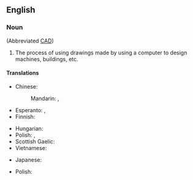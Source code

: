 ==English==

===Noun===
{{wikipedia}}
{{en-noun|head=[[computer]]-[[aided]] [[design]]|-}} (Abbreviated [[CAD]])

# The process of using drawings made by using a computer to design machines, buildings, etc.

====Translations====
{{trans-top|process of design using computers}}
* Chinese:
*: Mandarin: {{t+|cmn|计算机辅助设计|tr=jìsuànjī fǔzhù shèjì}}, {{t+|cmn|計算機輔助設計|tr=jìsuànjī fǔzhù shèjì}}
* Esperanto: {{t|eo|perkomputila projektado}}, {{t|eo|perkomputila dezajnado}}
* Finnish: {{t|fi|[[tietokoneavusteinen]] [[suunnittelu]]}}
{{trans-mid}}
* Hungarian: {{t|hu|számítógéppel segített tervezés}}
* Polish: {{t|pl|projektowanie wspomagane komputerowo|n}}, {{t+|pl|CAD}}
* Scottish Gaelic: {{t|gd|dealbhadh la taic-choimpiutair|m}}
* Vietnamese: {{t|vi|máy tính hỗ trợ thiết kế}}
{{trans-bottom}}

{{checktrans-top}}
* Japanese: {{t|ja|計算機支援設計|tr=けいさんきしえんせっけい,keisanki-shien-sekkei}}
{{trans-mid}}
* Polish: {{t-check|pl|komputerowe wspomaganie projektowania}}
{{trans-bottom}}